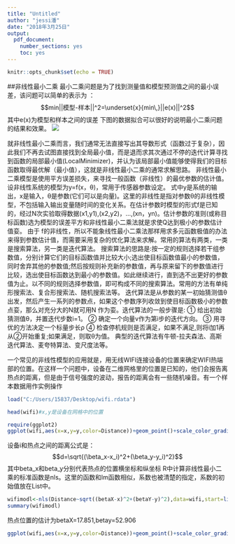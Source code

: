 ---
title: "Untitled"
author: "jessi潘"
date: "2018年3月25日"
output: 
  pdf_document: 
    number_sections: yes
    toc: yes
---


```{r setup, include=FALSE}
knitr::opts_chunk$set(echo = TRUE)
```

##非线性最小二乘
 最小二乘问题是为了找到测量值和模型预测值之间的最小误差，该问题可以简单的表示为
 ：$$min||模型-样本||^2=\underset{x}{min\,}||e(x)||^2$$
 其中e(x)为模型和样本之间的误差
    下图的数据拟合可以很好的说明最小二乘问题的结果和效果。
 ![](C:/Users/15837/Desktop/picture/12.jpg)
 
  就非线性最小二乘而言，我们通常无法直接写出其导数形式（函数过于复杂），因此我们不再去试图直接找到全局最小值，而是退而求其次通过不停的迭代计算寻找到函数的局部最小值(LocalMinimizer)，并认为该局部最小值能够使得我们的目标函数取得最优解（最小值），这就是非线性最小二乘的通常求解思路。
  非线性最小二乘模型是使用平方误差损失，来寻找一般函数（非线性）的最优参数的估计值。设非线性系统的模型为y=f(x，θ)，常用于传感器参数设定。
  式中y是系统的输出，x是输入，θ是参数(它们可以是向量)。这里的非线性是指对参数θ的非线性模型，不包括输入输出变量随时间的变化关系。在估计参数时模型的形式f是已知的，经过N次实验取得数据(x1,y1),(x2,y2)，…,(xn，yn)。估计参数的准则(或称目标函数)选为模型的误差平方和非线性最小二乘法就是求使Q达到极小的参数估计值娈。
  由于 f的非线性，所以不能象线性最小二乘法那样用求多元函数极值的办法来得到参数估计值，而需要采用复杂的优化算法来求解。常用的算法有两类，一类是搜索算法，另一类是迭代算法。
  搜索算法的思路是:按一定的规则选择若干组参数值，分别计算它们的目标函数值并比较大小;选出使目标函数值最小的参数值，同时舍弃其他的参数值;然后按规则补充新的参数值，再与原来留下的参数值进行比较，选出使目标函数达到最小的参数值。如此继续进行，直到选不出更好的参数值为止。以不同的规则选择参数值，即可构成不同的搜索算法。常用的方法有单纯形搜索法、复合形搜索法、随机搜索法等。
  迭代算法是从参数的某一初始猜测值θ出发，然后产生一系列的参数点，如果这个参数序列收敛到使目标函数极小的参数点娈，那么对充分大的N就可用N 作为娈。迭代算法的一般步骤是:
① 给出初始猜测值θ，并置迭代步数i=1。
② 确定一个向量v作为第i步的迭代方向。
③ 用寻优的方法决定一个标量步长ρ
④ 检查停机规则是否满足，如果不满足,则将i加1再从②开始重复;如果满足，则取θ为值。
典型的迭代算法有牛顿-拉夫森法、高斯迭代算法、麦夸特算法、变尺度法等。

一个常见的非线性模型的应用就是，用无线WIFI连接设备的位置来确定WIFI热端部的位置。在这样一个问题中，设备在二维网格里的位置是已知的，他们会报告离热点的距离，但是由于信号强度的波动，报告的距离会有一些随机噪音。有一个样本数据用作实例操作
```{r}
load("C:/Users/15837/Desktop/wifi.rdata")
```

```{r}
head(wifi)#x,y是设备在网格中的位置
```

```{r}
require(ggplot2)
ggplot(wifi,aes(x=x,y=y,color=Distance))+geom_point()+scale_color_gradient2(low="blue",mid="white",high = "red",midpoint = mean(wifi$Distance))#蓝色到红色表示由近到远
```
设备i和热点之间的距离公式是：
$$d=\sqrt{(\beta_x-x_i)^2+(\beta_y-y_i)^2}$$
其中beta_x和beta_y分别代表热点的位置横坐标和纵坐标
R中计算非线性最小二乘的标准函数是nls。这里的函数和lm函数相似，系数也被清楚的指定，系数的初始值放在List中。
```{r}
wifimodl<-nls(Distance~sqrt((betaX-x)^2+(betaY-y)^2),data=wifi,start=list(betaX=50,betaY=50))
summary(wifimodl)
```
热点位置的估计为betaX=17.851,betay=52.906 
```{r}
ggplot(wifi,aes(x=x,y=y,color=Distance))+geom_point()+scale_color_gradient2(low="blue",mid="white",high = "red",midpoint = mean(wifi$Distance))+geom_point(data=as.data.frame(t(coef(wifimodl))),aes(x=betaX,y=betaY),size=5,color="green")
```
